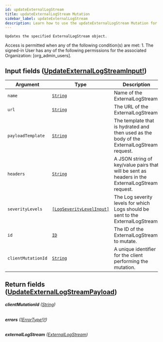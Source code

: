 ```yaml
---
id: updateExternalLogStream
title: updateExternalLogStream Mutation
sidebar_label: updateExternalLogStream
description: Learn how to use the updateExternalLogStream Mutation for 's API.
---
```


    Updates the specified ExternalLogStream object.

Access is permitted when any of the following condition(s) are met: 1. The signed-in User has any of the following permissions for the associated Organization: [org_admin_users].

## Input fields ([UpdateExternalLogStreamInput!](api/schema/input_object/UpdateExternalLogStreamInput.mdx))

| Argument           | Type                                                                           | Description                                                                                     |
| ------------------ | ------------------------------------------------------------------------------ | ----------------------------------------------------------------------------------------------- |
| `name`             | [`String`](api/schema/scalar/String.mdx)                                       | Name of the ExternalLogStream.                                                                  |
| `url`              | [`String`](api/schema/scalar/String.mdx)                                       | The URL of the ExternalLogStream.                                                               |
| `payloadTemplate`  | [`String`](api/schema/scalar/String.mdx)                                       | The template that is hydrated and then used as the body of the ExternalLogStream request.       |
| `headers`          | [`String`](api/schema/scalar/String.mdx)                                       | A JSON string of key/value pairs that will be sent as headers in the ExternalLogStream request. |
| `severityLevels`   | [`[LogSeverityLevelInput]`](api/schema/input_object/LogSeverityLevelInput.mdx) | The Log severity levels for which Logs should be sent to the ExternalLogStream.                 |
| `id`               | [`ID`](api/schema/scalar/ID.mdx)                                               | The ID of the ExternalLogStream to mutate.                                                      |
| `clientMutationId` | [`String`](api/schema/scalar/String.mdx)                                       | A unique identifier for the client performing the mutation.                                     |

## Return fields ([UpdateExternalLogStreamPayload](api/schema/object/UpdateExternalLogStreamPayload.mdx))

###### <b>clientMutationId</b> ([String](api/schema/scalar/String.mdx))

###### <b>errors</b> ([[ErrorType!]!](api/schema/object/ErrorType.mdx))

###### <b>externalLogStream</b> ([ExternalLogStream](api/schema/object/ExternalLogStream.mdx))
